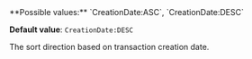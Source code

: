 <ResponseField name="Sort" type="string" >    
**Possible values:** `CreationDate:ASC`, `CreationDate:DESC`

**Default value**: `CreationDate:DESC`

The sort direction based on transaction creation date.
</ResponseField>